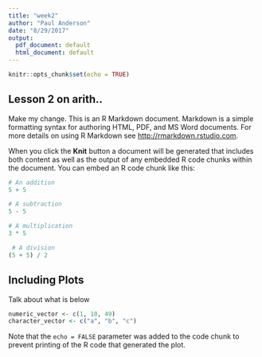 ```yaml
---
title: "week2"
author: "Paul Anderson"
date: "8/29/2017"
output:
  pdf_document: default
  html_document: default
---
```


```r
knitr::opts_chunk$set(echo = TRUE)
```

## Lesson 2 on arith..

Make my change. This is an R Markdown document. Markdown is a simple formatting syntax for authoring HTML, PDF, and MS Word documents. For more details on using R Markdown see <http://rmarkdown.rstudio.com>.

When you click the **Knit** button a document will be generated that includes both content as well as the output of any embedded R code chunks within the document. You can embed an R code chunk like this:


```r
# An addition
5 + 5 

# A subtraction
5 - 5 

# A multiplication
3 * 5

 # A division
(5 + 5) / 2 

```

## Including Plots

Talk about what is below

```r
numeric_vector <- c(1, 10, 49)
character_vector <- c("a", "b", "c")

```


Note that the `echo = FALSE` parameter was added to the code chunk to prevent printing of the R code that generated the plot.

